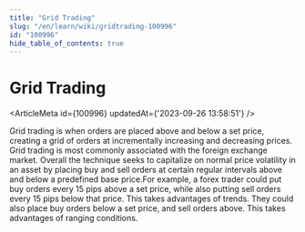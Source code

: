 ```yaml
---
title: "Grid Trading"
slug: "/en/learn/wiki/gridtrading-100996"
id: "100996"
hide_table_of_contents: true
---
```



# Grid Trading

<ArticleMeta id={100996} updatedAt={'2023-09-26 13:58:51'} />
<div className='border-solid border-b border-t-0 my-4 border-[var(--ifm-color-gray-300)]' />

Grid trading is when orders are placed above and below a set price, creating a grid of orders at incrementally increasing and decreasing prices. Grid trading is most commonly associated with the foreign exchange market. Overall the technique seeks to capitalize on normal price volatility in an asset by placing buy and sell orders at certain regular intervals above and below a predefined base price.For example, a forex trader could put buy orders every 15 pips above a set price, while also putting sell orders every 15 pips below that price. This takes advantages of trends. They could also place buy orders below a set price, and sell orders above. This takes advantages of ranging conditions.
